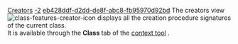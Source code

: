 [[Property:title|Creators]]
[[Property:weight|-2]]
[[Property:uuid|eb428ddf-d2dd-de8f-abc8-fb95970d92bd]]
The creators view  [[Image:class-features-creator-icon]] displays all the creation procedure signatures of the current class. <br/>
It is available through the '''Class''' tab of the [[EiffelStudio window overview|context tool]] . 




